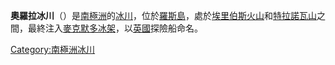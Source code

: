 {{coord|77|37|S|167|38|E|type:glacier_region:AQ_source:GNIS|display=title}}

'''奧羅拉冰川'''（{{lang-en|Aurora Glacier}}）是[[南極洲|南極洲]]的[[冰川|冰川]]，位於[[羅斯島|羅斯島]]，處於[[埃里伯斯火山|埃里伯斯火山]]和[[特拉諾瓦山|特拉諾瓦山]]之間，最終注入[[麥克默多冰架|麥克默多冰架]]，以[[英國|英國]]探險船命名。

{{DEFAULTSORT:Aurora Glacier}}
[[Category:南極洲冰川|Category:南極洲冰川]]


{{RossIsland-geo-stub}}